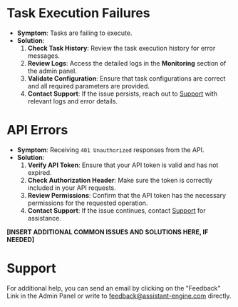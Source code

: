 # **Task Execution Failures**

- **Symptom**: Tasks are failing to execute.
- **Solution**:
  1. **Check Task History**: Review the task execution history for error messages.
  2. **Review Logs**: Access the detailed logs in the **Monitoring** section of the admin panel.
  3. **Validate Configuration**: Ensure that task configurations are correct and all required parameters are provided.
  4. **Contact Support**: If the issue persists, reach out to [Support](feedback@assistant-engine.com) with relevant logs and error details.

# **API Errors**

- **Symptom**: Receiving `401 Unauthorized` responses from the API.
- **Solution**:
  1. **Verify API Token**: Ensure that your API token is valid and has not expired.
  2. **Check Authorization Header**: Make sure the token is correctly included in your API requests.
  3. **Review Permissions**: Confirm that the API token has the necessary permissions for the requested operation.
  4. **Contact Support**: If the issue continues, contact [Support](feedback@assistant-engine.com) for assistance.

**[INSERT ADDITIONAL COMMON ISSUES AND SOLUTIONS HERE, IF NEEDED]**

# **Support**

For additional help, you can send an email by clicking on the "Feedback" Link in the Admin Panel or write to [feedback@assistant-engine.com](feedback@assistant-engine.com) directly.